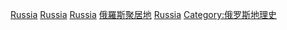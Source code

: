 [[Category:東歐聚居故地|Russia]]
[[Category:歐洲聚居故地|Russia]]
[[Category:亞洲聚居故地|Russia]]
[[Category:俄羅斯聚居地|]]
[[Category:各國聚居故地|Russia]]
[[Category:俄罗斯地理史|Category:俄罗斯地理史]]